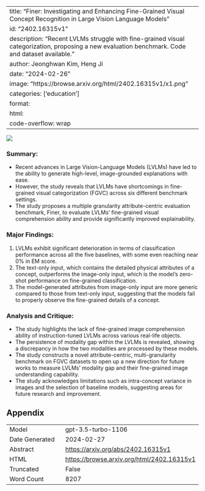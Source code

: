 
---
title: "Finer: Investigating and Enhancing Fine-Grained Visual Concept Recognition in Large Vision Language Models"
id: "2402.16315v1"
description: "Recent LVLMs struggle with fine-grained visual categorization, proposing a new evaluation benchmark. Code and dataset available."
author: Jeonghwan Kim, Heng Ji
date: "2024-02-26"
image: "https://browse.arxiv.org/html/2402.16315v1/x1.png"
categories: ['education']
format:
  html:
    code-overflow: wrap
---

![](https://browse.arxiv.org/html/2402.16315v1/x1.png)

### Summary:
- Recent advances in Large Vision-Language Models (LVLMs) have led to the ability to generate high-level, image-grounded explanations with ease.
- However, the study reveals that LVLMs have shortcomings in fine-grained visual categorization (FGVC) across six different benchmark settings.
- The study proposes a multiple granularity attribute-centric evaluation benchmark, Finer, to evaluate LVLMs' fine-grained visual comprehension ability and provide significantly improved explainability.

### Major Findings:
1. LVLMs exhibit significant deterioration in terms of classification performance across all the five baselines, with some even reaching near 0% in EM score.
2. The text-only input, which contains the detailed physical attributes of a concept, outperforms the image-only input, which is the model's zero-shot performance on fine-grained classification.
3. The model-generated attributes from image-only input are more generic compared to those from text-only input, suggesting that the models fail to properly observe the fine-grained details of a concept.

### Analysis and Critique:
- The study highlights the lack of fine-grained image comprehension ability of instruction-tuned LVLMs across various real-life objects.
- The persistence of modality gap within the LVLMs is revealed, showing a discrepancy in how the two modalities are processed by these models.
- The study constructs a novel attribute-centric, multi-granularity benchmark on FGVC datasets to open up a new direction for future works to measure LVLMs' modality gap and their fine-grained image understanding capability. 
- The study acknowledges limitations such as intra-concept variance in images and the selection of baseline models, suggesting areas for future research and improvement.

## Appendix

|          |          |
|----------|----------|
| Model     | gpt-3.5-turbo-1106       |
| Date Generated     | 2024-02-27       |
| Abstract | [https://arxiv.org/abs/2402.16315v1](https://arxiv.org/abs/2402.16315v1)        |
| HTML     | [https://browse.arxiv.org/html/2402.16315v1](https://browse.arxiv.org/html/2402.16315v1)       |
| Truncated       | False       |
| Word Count       | 8207       |